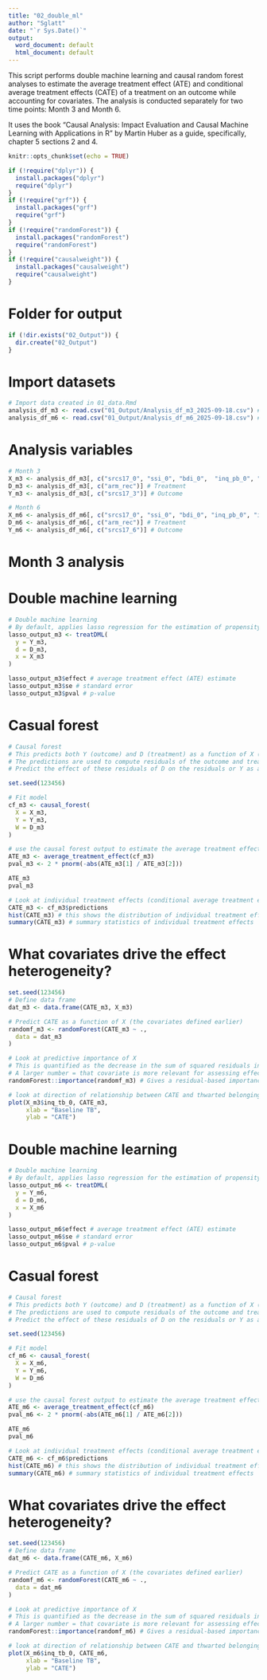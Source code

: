 ```yaml
---
title: "02_double_ml"
author: "Sglatt"
date: "`r Sys.Date()`"
output:
  word_document: default
  html_document: default
---
```


This script performs double machine learning and causal random forest analyses to estimate the average treatment effect (ATE) and conditional average treatment effects (CATE) of a treatment on an outcome while accounting for covariates. The analysis is conducted separately for two time points: Month 3 and Month 6.

It uses the book "Causal Analysis: Impact Evaluation and Causal Machine Learning with Applications in R" by Martin Huber as a guide, specifically, chapter 5 sections 2 and 4.

```r
knitr::opts_chunk$set(echo = TRUE)
```

```r
if (!require("dplyr")) {
  install.packages("dplyr")
  require("dplyr")
}
if (!require("grf")) {      
  install.packages("grf")
  require("grf")
}
if (!require("randomForest")) {     
  install.packages("randomForest")
  require("randomForest")
}
if (!require("causalweight")) {     
  install.packages("causalweight")
  require("causalweight")  
}
```
 
# Folder for output
```r
if (!dir.exists("02_Output")) {
  dir.create("02_Output")
}
```

# Import datasets
```r
# Import data created in 01_data.Rmd
analysis_df_m3 <- read.csv("01_Output/Analysis_df_m3_2025-09-18.csv") # Month 3 dataset
analysis_df_m6 <- read.csv("01_Output/Analysis_df_m6_2025-09-18.csv") # Month 6 dataset
```

# Analysis variables
```r
# Month 3
X_m3 <- analysis_df_m3[, c("srcs17_0", "ssi_0", "bdi_0",  "inq_pb_0", "inq_tb_0", "sex_demo_0", "support_demo_0")] # covariates
D_m3 <- analysis_df_m3[, c("arm_rec")] # Treatment
Y_m3 <- analysis_df_m3[, c("srcs17_3")] # Outcome

# Month 6
X_m6 <- analysis_df_m6[, c("srcs17_0", "ssi_0", "bdi_0", "inq_pb_0", "inq_tb_0", "sex_demo_0", "support_demo_0")] # covariates
D_m6 <- analysis_df_m6[, c("arm_rec")] # Treatment
Y_m6 <- analysis_df_m6[, c("srcs17_6")] # Outcome
```


# Month 3 analysis

# Double machine learning
```r
# Double machine learning
# By default, applies lasso regression for the estimation of propensity scores and conditional mean outcomes
lasso_output_m3 <- treatDML(
  y = Y_m3,
  d = D_m3,
  x = X_m3
)

lasso_output_m3$effect # average treatment effect (ATE) estimate
lasso_output_m3$se # standard error
lasso_output_m3$pval # p-value
```

# Casual forest
```r
# Causal forest
# This predicts both Y (outcome) and D (treatment) as a function of X (covariates) using random forests and leave-one-out cross validation.
# The predictions are used to compute residuals of the outcome and treatment
# Predict the effect of these residuals of D on the residuals or Y as a function of X by another random forest, which averages over a large # of causal trees that use different folds of the respective tree-specific samples for modeling effect heterogeneity by a tree structure & estimating tx effects within the subsets

set.seed(123456)

# Fit model
cf_m3 <- causal_forest(
  X = X_m3,
  Y = Y_m3,
  W = D_m3
)

# use the causal forest output to estimate the average treatment effect (ATE) and individual treatment effects (CATE)
ATE_m3 <- average_treatment_effect(cf_m3)
pval_m3 <- 2 * pnorm(-abs(ATE_m3[1] / ATE_m3[2]))

ATE_m3
pval_m3

# Look at individual treatment effects (conditional average treatment effect)
CATE_m3 <- cf_m3$predictions
hist(CATE_m3) # this shows the distribution of individual treatment effects
summary(CATE_m3) # summary statistics of individual treatment effects
```

# What covariates drive the effect heterogeneity?
```r
set.seed(123456)
# Define data frame
dat_m3 <- data.frame(CATE_m3, X_m3)

# Predict CATE as a function of X (the covariates defined earlier)
randomf_m3 <- randomForest(CATE_m3 ~ .,
  data = dat_m3
)

# Look at predictive importance of X
# This is quantified as the decrease in the sum of squared residuals in a tree-based out-of-sample prediction of the CATE when including versus not including the covariate for splitting, averaged over all trees in the forest
# A larger number = that covariate is more relevant for assessing effect heterogeneity
randomForest::importance(randomf_m3) # Gives a residual-based importance measure (IncNodePurity).

# look at direction of relationship between CATE and thwarted belongingness
plot(X_m3$inq_tb_0, CATE_m3, 
     xlab = "Baseline TB", 
     ylab = "CATE")
```

# Double machine learning
```r
# Double machine learning
# By default, applies lasso regression for the estimation of propensity scores and conditional mean outcomes
lasso_output_m6 <- treatDML(
  y = Y_m6,
  d = D_m6,
  x = X_m6
)

lasso_output_m6$effect # average treatment effect (ATE) estimate
lasso_output_m6$se # standard error
lasso_output_m6$pval # p-value
```

# Casual forest
```r
# Causal forest
# This predicts both Y (outcome) and D (treatment) as a function of X (covariates) using random forests and leave-one-out cross validation.
# The predictions are used to compute residuals of the outcome and treatment
# Predict the effect of these residuals of D on the residuals or Y as a function of X by another random forest, which averages over a large # of causal trees that use different folds of the respective tree-specific samples for modeling effect heterogeneity by a tree structure & estimating tx effects within the subsets

set.seed(123456)

# Fit model
cf_m6 <- causal_forest(
  X = X_m6,
  Y = Y_m6,
  W = D_m6
)

# use the causal forest output to estimate the average treatment effect (ATE) and individual treatment effects (CATE)
ATE_m6 <- average_treatment_effect(cf_m6)
pval_m6 <- 2 * pnorm(-abs(ATE_m6[1] / ATE_m6[2]))

ATE_m6
pval_m6

# Look at individual treatment effects (conditional average treatment effect)
CATE_m6 <- cf_m6$predictions
hist(CATE_m6) # this shows the distribution of individual treatment effects
summary(CATE_m6) # summary statistics of individual treatment effects
```

# What covariates drive the effect heterogeneity?
```r
set.seed(123456)
# Define data frame
dat_m6 <- data.frame(CATE_m6, X_m6)

# Predict CATE as a function of X (the covariates defined earlier)
randomf_m6 <- randomForest(CATE_m6 ~ .,
  data = dat_m6
)

# Look at predictive importance of X
# This is quantified as the decrease in the sum of squared residuals in a tree-based out-of-sample prediction of the CATE when including versus not including the covariate for splitting, averaged over all trees in the forest
# A larger number = that covariate is more relevant for assessing effect heterogeneity
randomForest::importance(randomf_m6) # Gives a residual-based importance measure (IncNodePurity).

# look at direction of relationship between CATE and thwarted belongingness
plot(X_m6$inq_tb_0, CATE_m6, 
     xlab = "Baseline TB", 
     ylab = "CATE")
```



